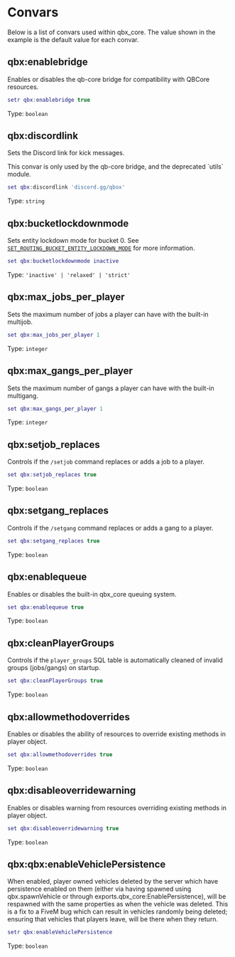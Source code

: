 
# Convars

Below is a list of convars used within qbx_core.
The value shown in the example is the default value for each convar.

## qbx:enablebridge

Enables or disables the qb-core bridge for compatibility with QBCore resources.

```lua
setr qbx:enablebridge true
```

Type: `boolean`

## qbx:discordlink

Sets the Discord link for kick messages.

<Callout type='warning'>
  This convar is only used by the qb-core bridge, and the deprecated `utils` module.
</Callout>

```lua
set qbx:discordlink 'discord.gg/qbox'
```

Type: `string`

## qbx:bucketlockdownmode

Sets entity lockdown mode for bucket 0.
See [`SET_ROUTING_BUCKET_ENTITY_LOCKDOWN_MODE`](https://docs.fivem.net/natives/?_0xA0F2201F) for more information.

```lua
set qbx:bucketlockdownmode inactive
```

Type: `'inactive' | 'relaxed' | 'strict'`

## qbx:max_jobs_per_player

Sets the maximum number of jobs a player can have with the built-in multijob.

```lua
set qbx:max_jobs_per_player 1
```

Type: `integer`

## qbx:max_gangs_per_player

Sets the maximum number of gangs a player can have with the built-in multigang.

```lua
set qbx:max_gangs_per_player 1
```

Type: `integer`

## qbx:setjob_replaces

Controls if the `/setjob` command replaces or adds a job to a player.

```lua
set qbx:setjob_replaces true
```

Type: `boolean`

## qbx:setgang_replaces

Controls if the `/setgang` command replaces or adds a gang to a player.

```lua
set qbx:setgang_replaces true
```

Type: `boolean`

## qbx:enablequeue

Enables or disables the built-in qbx_core queuing system.

```lua
set qbx:enablequeue true
```

Type: `boolean`

## qbx:cleanPlayerGroups

Controls if the `player_groups` SQL table is automatically cleaned of invalid groups (jobs/gangs) on startup.

```lua
set qbx:cleanPlayerGroups true
```

Type: `boolean`

## qbx:allowmethodoverrides

Enables or disables the ability of resources to override existing methods in player object.

```lua
set qbx:allowmethodoverrides true
```

Type: `boolean`

## qbx:disableoverridewarning

Enables or disables warning from resources overriding existing methods in player object.

```lua
set qbx:disableoverridewarning true
```

Type: `boolean`

## qbx:qbx:enableVehiclePersistence

When enabled, player owned vehicles deleted by the server which have persistence enabled on them (either via having spawned using qbx.spawnVehicle or through exports.qbx_core:EnablePersistence), will be respawned with the same properties as when the vehicle was deleted.
This is a fix to a FiveM bug which can result in vehicles randomly being deleted; ensuring that vehicles that players leave, will be there when they return.

```lua
setr qbx:enableVehiclePersistence
```

Type: `boolean`
